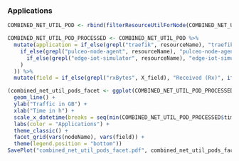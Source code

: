 ### Applications

```r
COMBINED_NET_UTIL_POD <- rbind(filterResourceUtilForNode(COMBINED_NET_UTIL, "rxBytes", "POD", "traefik|pulceo-node-agent|edge-iot-simulator"), filterResourceUtilForNode(COMBINED_NET_UTIL, "txBytes", "POD", "traefik|pulceo-node-agent|edge-iot-simulator"))

COMBINED_NET_UTIL_POD_PROCESSED <- COMBINED_NET_UTIL_POD %>%
  mutate(application = if_else(grepl("traefik", resourceName), "traefik",
    if_else(grepl("pulceo-node-agent", resourceName), "pulceo-node-agent",
      if_else(grepl("edge-iot-simulator", resourceName), "edge-iot-simulator", "")
    )
  )) %>%
  mutate(field = if_else(grepl("rxBytes", X_field), "Received (Rx)", if_else(grepl("txBytes", X_field), "Transmitted (Tx)", "")))

(combined_net_util_pods_facet <- ggplot(COMBINED_NET_UTIL_POD_PROCESSED, aes(x = timestamp, y = X_value_final / 1024 / 1024 / 1024, colour = application)) +
  geom_line() +
  ylab("Traffic in GB") +
  xlab("Time in h") +
  scale_x_datetime(breaks = seq(min(COMBINED_NET_UTIL_POD_PROCESSED$timestamp) - 3600, max(COMBINED_NET_UTIL_POD_PROCESSED$timestamp) + 3600, by = "6 hours"), date_labels = "%H:00") +
  labs(color = "Applications") +
  theme_classic() +
  facet_grid(vars(nodeName), vars(field)) +
  theme(legend.position = "bottom"))
SavePlot("combined_net_util_pods_facet.pdf", combined_net_util_pods_facet, 10, 6)
```